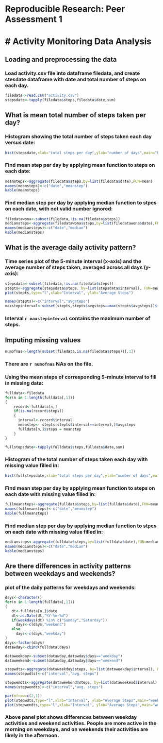 # Reproducible Research: Peer Assessment 1

# Activity Monitoring Data Analysis
========================================================

## Loading and preprocessing the data

### Load activity.csv file into dataframe filedata, and create stesdate dataframe with date and total number of steps on each day.

```r
filedata<-read.csv("activity.csv")
stepsdate<-tapply(filedata$steps,filedata$date,sum)
```

## What is mean total number of steps taken per day?

### Histogram showing the total number of steps taken each day versus date:

```r
hist(stepsdate,xlab="total steps per day",ylab="number of days",main="histogram of daily steps")
```

### Find mean step per day by applying mean function to steps on each date:
```r
meansteps<-aggregate(filedata$steps,by=list(filedata$date),FUN=mean)
names(meansteps)<-c("date","meanstep")
kable(meansteps)
```

### Find median step per day by applying median function to stpes on each date, with not valid number ignored:
```r
filedatawona<-subset(filedata,!is.na(filedata$steps))
mediansteps<-aggregate(filedatawona$steps,by=list(filedatawona$date),FUN=median)
names(mediansteps)<-c("date","median")
kable(mediansteps)
```

## What is the average daily activity pattern?

### Time series plot of the 5-minute interval (x-axis) and the average number of steps taken, averaged across all days (y-axis):
```r
stepsdata<-subset(filedata,!is.na(filedata$steps))
stepts<-aggregate(stepsdata$steps, by=list(stepsdata$interval), FUN=mean)
plot(stepts,type="l",xlab="Interval", ylab="Average Steps")
```


```r
names(stepts)<-c("interval","avgsteps")
maxstepinterval<-subset(stepts,stepts$avgsteps==max(stepts$avgsteps))$interval
```

### Interval `r maxstepinterval` contains the maximum number of steps.

## Imputing missing values

```r
numofnas<-length(subset(filedata,is.na(filedata$steps))[,1])
```

### There are `r numofnas` NAs on the file.

### Using the mean steps of corresponding 5-minute interval to fill in missing data:

```r
fulldata<-filedata
for(n in 1:length(fulldata[,1]))
{
    record<-fulldata[n,]
    if(is.na(record$steps))
    {
      interval<-record$interval
      meanstep<- stepts[stepts$interval==interval,]$avgsteps
      fulldata[n,]$steps = meanstep
    }
}

fullstepsdate<-tapply(fulldata$steps,fulldata$date,sum)
```

### Histogram of the total number of steps taken each day with missing value filled in:
```r
hist(fullstepsdate,xlab="total steps per day",ylab="number of days",main="histogram of daily steps")
```

### Find mean step per day by applying mean function to steps on each date with missing value filled in:
```r
fullmeansteps<-aggregate(fulldata$steps,by=list(fulldata$date),FUN=mean)
names(fullmeansteps)<-c("date","meanstep")
kable(fullmeansteps)
```

### Find median step per day by applying median function to stpes on each date with missing value filled in:
```r
mediansteps<-aggregate(fulldata$steps,by=list(fulldata$date),FUN=median)
names(mediansteps)<-c("date","median")
kable(mediansteps)
```

## Are there differences in activity patterns between weekdays and weekends?

### plot of the daily patterns for weekdays and weekends:
```r
days<-character()
for(n in 1:length(fulldata[,1]))
{
   dt<-fulldata[n,]$date
   dt<-as.Date(dt,"%Y-%m-%d")
   if(weekdays(dt) %in% c("Sunday","Saturday"))
     days<-c(days,"weekend")
   else
     days<-c(days,"weekday")
}
days<-factor(days)
datawday<-cbind(fulldata,days) 

dataweekday<-subset(datawday,datawday$days=="weekday")
dataweekend<-subset(datawday,datawday$days=="weekend")

stepwdts<-aggregate(dataweekday$steps, by=list(dataweekday$interval), FUN=mean)
names(stepwdts)<-c("interval","avg. steps")

stepwendts<-aggregate(dataweekend$steps, by=list(dataweekend$interval), FUN=mean)
names(stepwendts)<-c("interval","avg. steps")

par(mfrow=c(2,1))
plot(stepwdts,type="l",xlab="Interval", ylab="Average Steps",main="weekdays")
plot(stepwendts,type="l",xlab="Interval", ylab="Average Steps",main="weekends")
```

### Above panel plot shows differences between weekday activities and weekend activities. People are more active in the morning on weekdays, and on weekends their activities are likely in the afternoon.